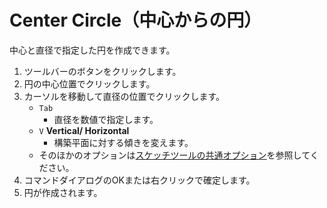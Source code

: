 
# Center Circle（中心からの円） 

<Reference shortcut="" command="Center Circle" button="ツールバー" />

中心と直径で指定した円を作成できます。

1. ツールバーのボタンをクリックします。
2. 円の中心位置でクリックします。
3. カーソルを移動して直径の位置でクリックします。
   - `Tab` 
      - 直径を数値で指定します。
   - `V` **Vertical/ Horizontal**
      - 構築平面に対する傾きを変えます。
   - そのほかのオプションは[スケッチツールの共通オプション](common-options)を参照してください。
4. コマンドダイアログのOKまたは右クリックで確定します。
5. 円が作成されます。
